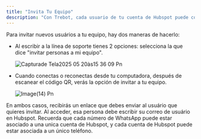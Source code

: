 ```yaml
---
title: "Invita Tu Equipo"
description: "Con Trebot, cada usuario de tu cuenta de Hubspot puede conectar su propio número de WhatsApp, y asi tener los registros de sus conversaciones bajo su propiedad."
---
```


Para invitar nuevos usuários a tu equipo, hay dos maneras de hacerlo:

- Al escribir a la línea de soporte tienes 2 opciones: selecciona la que dice "invitar personas a mi equipo".

  ![Capturade Tela2025 05 20às15 36 09 Pn](/images/CapturadeTela2025-05-20às15.36.09.png)
- Cuando conectas o reconectas desde tu computadora, después de escanear el código QR, verás la opción de invitar a tu equipo.

  ![Image(14) Pn](/images/image\(14\).png)

En ambos casos, recibirás un enlace que debes enviar al usuário que quieres invitar. Al acceder, esa persona debe escribir su correo de usuário en Hubspot. Recuerda que cada número de WhatsApp puede estar asociado a una unica cuenta de Hubspot, y cada cuenta de Hubspot puede estar asociada a un único teléfono.
